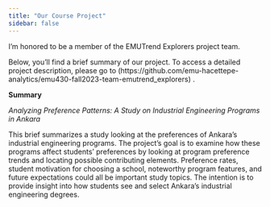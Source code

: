 ```yaml
---
title: "Our Course Project"
sidebar: false 
---
```


I'm honored to be a member of the EMUTrend Explorers project team.

Below, you'll find a brief summary of our project. To access a detailed project description, please go to (https://github.com/emu-hacettepe-analytics/emu430-fall2023-team-emutrend_explorers) .

**Summary**

*Analyzing Preference Patterns: A Study on Industrial Engineering Programs in Ankara*

This brief summarizes a study looking at the preferences of Ankara's industrial engineering programs. The project's goal is to examine how these programs affect students' preferences by looking at program preference trends and locating possible contributing elements. Preference rates, student motivation for choosing a school, noteworthy program features, and future expectations could all be important study topics. The intention is to provide insight into how students see and select Ankara's industrial engineering degrees.
